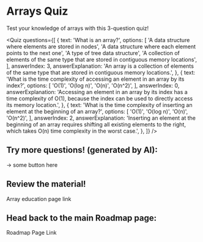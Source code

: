 
# Arrays Quiz

Test your knowledge of arrays with this 3-question quiz!

<Quiz
  questions={[
    {
      text: 'What is an array?',
      options: [
        'A data structure where elements are stored in nodes',
        'A data structure where each element points to the next one',
        'A type of tree data structure',
        'A collection of elements of the same type that are stored in contiguous memory locations',
      ],
      answerIndex: 3,
      answerExplanation: 'An array is a collection of elements of the same type that are stored in contiguous memory locations.',
    },
    {
      text: 'What is the time complexity of accessing an element in an array by its index?',
      options: [
        'O(1)',
        'O(log n)',
        'O(n)',
        'O(n^2)',
      ],
      answerIndex: 0,
      answerExplanation: 'Accessing an element in an array by its index has a time complexity of O(1), because the index can be used to directly access its memory location.',
    },
    {
      text: 'What is the time complexity of inserting an element at the beginning of an array?',
      options: [
        'O(1)',
        'O(log n)',
        'O(n)',
        'O(n^2)',
      ],
      answerIndex: 2,
      answerExplanation: 'Inserting an element at the beginning of an array requires shifting all existing elements to the right, which takes O(n) time complexity in the worst case.',
    },
  ]}
/>

## Try more questions! (generated by AI):
-> some button here

## Review the material!

<Link to="/arrays">Array education page link</Link>

## Head back to the main Roadmap page: 

<Link to="/roadmap">Roadmap Page Link</Link>
